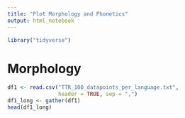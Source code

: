 ```yaml
---
title: "Plot Morphology and Phonetics"
output: html_notebook
---
```


```r
library("tidyverse")
```

# Morphology 
```r
df1 <- read.csv("TTR_100_datapoints_per_language.txt",
                header = TRUE, sep = ",")
df1_long <- gather(df1)
head(df1_long)
```

